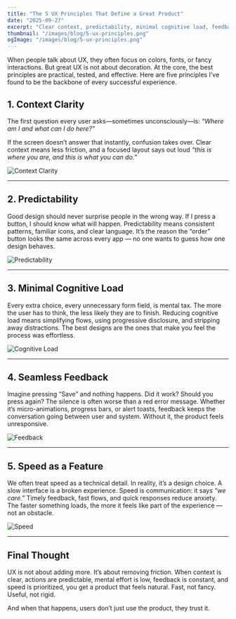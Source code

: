```yaml
---
title: "The 5 UX Principles That Define a Great Product"
date: "2025-09-27"
excerpt: "Clear context, predictability, minimal cognitive load, feedback, and speed — five principles that define every great product experience."
thumbnail: "/images/blog/5-ux-principles.png"
ogImage: "/images/blog/5-ux-principles.png"
---
```


When people talk about UX, they often focus on colors, fonts, or fancy interactions. But great UX is not about decoration. At the core, the best principles are practical, tested, and effective. Here are five principles I’ve found to be the backbone of every successful experience.

## 1. Context Clarity

The first question every user asks—sometimes unconsciously—is: *“Where am I and what can I do here?”*

If the screen doesn’t answer that instantly, confusion takes over. Clear context means less friction, and a focused layout says out loud *“this is where you are, and this is what you can do.”*

![Context Clarity](/images/blog/1-context-clarity.png)

---

## 2. Predictability

Good design should never surprise people in the wrong way. If I press a button, I should know what will happen. Predictability means consistent patterns, familiar icons, and clear language. It’s the reason the “order” button looks the same across every app — no one wants to guess how one design behaves.

![Predictability](/images/blog/2-predictability.png)

---

## 3. Minimal Cognitive Load

Every extra choice, every unnecessary form field, is mental tax. The more the user has to think, the less likely they are to finish. Reducing cognitive load means simplifying flows, using progressive disclosure, and stripping away distractions. The best designs are the ones that make you feel the process was effortless.

![Cognitive Load](/images/blog/3-cognitive-load.png)

---

## 4. Seamless Feedback

Imagine pressing “Save” and nothing happens. Did it work? Should you press again? The silence is often worse than a red error message. Whether it’s micro-animations, progress bars, or alert toasts, feedback keeps the conversation going between user and system. Without it, the product feels unresponsive.

![Feedback](/images/blog/4-feedback.png)

---

## 5. Speed as a Feature

We often treat speed as a technical detail. In reality, it’s a design choice. A slow interface is a broken experience. Speed is communication: it says *“we care.”* Timely feedback, fast flows, and quick responses reduce anxiety. The faster something loads, the more it feels like part of the experience — not an obstacle.

![Speed](/images/blog/5-speed.png)

---

## Final Thought

UX is not about adding more. It’s about removing friction. When context is clear, actions are predictable, mental effort is low, feedback is constant, and speed is prioritized, you get a product that feels natural. Fast, not fancy. Useful, not rigid.

And when that happens, users don’t just use the product, they trust it.